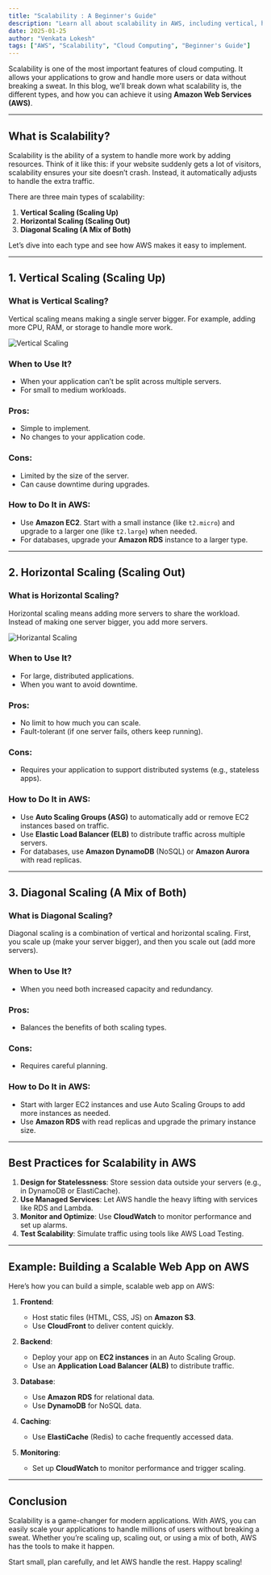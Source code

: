 ```yaml
---
title: "Scalability : A Beginner's Guide"
description: "Learn all about scalability in AWS, including vertical, horizontal, and diagonal scaling, and how to implement it step-by-step."
date: 2025-01-25
author: "Venkata Lokesh"
tags: ["AWS", "Scalability", "Cloud Computing", "Beginner's Guide"]
---
```



Scalability is one of the most important features of cloud computing. It allows your applications to grow and handle more users or data without breaking a sweat. In this blog, we’ll break down what scalability is, the different types, and how you can achieve it using **Amazon Web Services (AWS)**.

---

## What is Scalability?

Scalability is the ability of a system to handle more work by adding resources. Think of it like this: if your website suddenly gets a lot of visitors, scalability ensures your site doesn’t crash. Instead, it automatically adjusts to handle the extra traffic.

There are three main types of scalability:

1. **Vertical Scaling (Scaling Up)**
2. **Horizontal Scaling (Scaling Out)**
3. **Diagonal Scaling (A Mix of Both)**

Let’s dive into each type and see how AWS makes it easy to implement.

---

## 1. Vertical Scaling (Scaling Up)

### What is Vertical Scaling?
Vertical scaling means making a single server bigger. For example, adding more CPU, RAM, or storage to handle more work.

![Vertical Scaling](/assets/vertical_scaling.png)

### When to Use It?
- When your application can’t be split across multiple servers.
- For small to medium workloads.

### Pros:
- Simple to implement.
- No changes to your application code.

### Cons:
- Limited by the size of the server.
- Can cause downtime during upgrades.

### How to Do It in AWS:
- Use **Amazon EC2**. Start with a small instance (like `t2.micro`) and upgrade to a larger one (like `t2.large`) when needed.
- For databases, upgrade your **Amazon RDS** instance to a larger type.

---

## 2. Horizontal Scaling (Scaling Out)

### What is Horizontal Scaling?
Horizontal scaling means adding more servers to share the workload. Instead of making one server bigger, you add more servers.

![Horizantal Scaling](/assets/horizantal_scaling.png)

### When to Use It?
- For large, distributed applications.
- When you want to avoid downtime.

### Pros:
- No limit to how much you can scale.
- Fault-tolerant (if one server fails, others keep running).

### Cons:
- Requires your application to support distributed systems (e.g., stateless apps).

### How to Do It in AWS:
- Use **Auto Scaling Groups (ASG)** to automatically add or remove EC2 instances based on traffic.
- Use **Elastic Load Balancer (ELB)** to distribute traffic across multiple servers.
- For databases, use **Amazon DynamoDB** (NoSQL) or **Amazon Aurora** with read replicas.

---

## 3. Diagonal Scaling (A Mix of Both)

### What is Diagonal Scaling?
Diagonal scaling is a combination of vertical and horizontal scaling. First, you scale up (make your server bigger), and then you scale out (add more servers).

### When to Use It?
- When you need both increased capacity and redundancy.

### Pros:
- Balances the benefits of both scaling types.

### Cons:
- Requires careful planning.

### How to Do It in AWS:
- Start with larger EC2 instances and use Auto Scaling Groups to add more instances as needed.
- Use **Amazon RDS** with read replicas and upgrade the primary instance size.

---

## Best Practices for Scalability in AWS

1. **Design for Statelessness**: Store session data outside your servers (e.g., in DynamoDB or ElastiCache).
2. **Use Managed Services**: Let AWS handle the heavy lifting with services like RDS and Lambda.
3. **Monitor and Optimize**: Use **CloudWatch** to monitor performance and set up alarms.
4. **Test Scalability**: Simulate traffic using tools like AWS Load Testing.

---

## Example: Building a Scalable Web App on AWS

Here’s how you can build a simple, scalable web app on AWS:

1. **Frontend**:
   - Host static files (HTML, CSS, JS) on **Amazon S3**.
   - Use **CloudFront** to deliver content quickly.

2. **Backend**:
   - Deploy your app on **EC2 instances** in an Auto Scaling Group.
   - Use an **Application Load Balancer (ALB)** to distribute traffic.

3. **Database**:
   - Use **Amazon RDS** for relational data.
   - Use **DynamoDB** for NoSQL data.

4. **Caching**:
   - Use **ElastiCache** (Redis) to cache frequently accessed data.

5. **Monitoring**:
   - Set up **CloudWatch** to monitor performance and trigger scaling.

---

## Conclusion

Scalability is a game-changer for modern applications. With AWS, you can easily scale your applications to handle millions of users without breaking a sweat. Whether you’re scaling up, scaling out, or using a mix of both, AWS has the tools to make it happen.

Start small, plan carefully, and let AWS handle the rest. Happy scaling!
